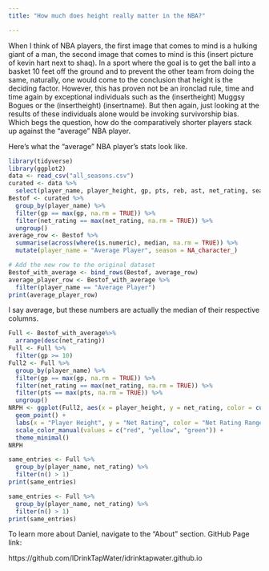 ```yaml
---
title: "How much does height really matter in the NBA?"

---
```


When I think of NBA players, the first image that comes to mind is a hulking giant of a man, the second image that comes to mind is this (insert picture of kevin hart next to shaq). In a sport where the goal is to get the ball into a basket 10 feet off the ground and to prevent the other team from doing the same, naturally, one would come to the conclusion that height is the deciding factor. However, this has proven not be an ironclad rule, time and time again by exceptional individuals such as the (insertheight) Muggsy Bogues or the (insertheight) (insertname). But then again, just looking at the results of these individuals alone would be invoking survivorship bias. Which begs the question, how do the comparatively shorter players stack up against the "average" NBA player.


Here's what the "average" NBA player's stats look like. 

```r
library(tidyverse)
library(ggplot2)
data <- read_csv("all_seasons.csv")
curated <- data %>%
  select(player_name, player_height, gp, pts, reb, ast, net_rating, season)
Bestof <- curated %>%
  group_by(player_name) %>%
  filter(gp == max(gp, na.rm = TRUE)) %>%
  filter(net_rating == max(net_rating, na.rm = TRUE)) %>%
  ungroup()
average_row <- Bestof %>%
  summarise(across(where(is.numeric), median, na.rm = TRUE)) %>%
  mutate(player_name = "Average Player", season = NA_character_)

# Add the new row to the original dataset
Bestof_with_average <- bind_rows(Bestof, average_row)
average_player_row <- Bestof_with_average %>%
  filter(player_name == "Average Player")
print(average_player_row)
```

I say average, but these numbers are actually the median of their respective columns.

```r
Full <- Bestof_with_average%>%
  arrange(desc(net_rating))
Full <- Full %>%
  filter(gp >= 10)
Full2 <- Full %>%
  group_by(player_name) %>%
  filter(gp == max(gp, na.rm = TRUE)) %>%
  filter(net_rating == max(net_rating, na.rm = TRUE)) %>%
  filter(pts == max(pts, na.rm = TRUE)) %>%
  ungroup()
NRPH <- ggplot(Full2, aes(x = player_height, y = net_rating, color = cut(net_rating, breaks = c(-Inf, -6.6, 2.8, Inf)))) +
  geom_point() +
  labs(x = "Player Height", y = "Net Rating", color = "Net Rating Range") +
  scale_color_manual(values = c("red", "yellow", "green")) +
  theme_minimal()
NRPH
```


```r
same_entries <- Full %>%
  group_by(player_name, net_rating) %>%
  filter(n() > 1)
print(same_entries)
```


```r
same_entries <- Full %>%
  group_by(player_name, net_rating) %>%
  filter(n() > 1)
print(same_entries)
```

To learn more about Daniel, navigate to the "About" section.
GitHub Page link:

https://github.com/IDrinkTapWater/idrinktapwater.github.io

